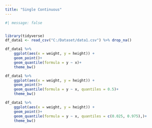 ```yaml
---
title: "Single Continuous"
---
```


```r
#| message: false


library(tidyverse)
df_data1 <- read_csv("C:/Dataset/data1.csv") %>% drop_na()

df_data1 %>% 
    ggplot(aes(x = weight, y = height)) +
    geom_point()+
    geom_quantile(formula = y ~ x)+
    theme_bw()

df_data1 %>% 
    ggplot(aes(x = weight, y = height)) +
    geom_point()+
    geom_quantile(formula = y ~ x, quantiles = 0.5)+
    theme_bw()

df_data1 %>% 
    ggplot(aes(x = weight, y = height)) +
    geom_point()+
    geom_quantile(formula = y ~ x, quantiles = c(0.025, 0.975),)+
    theme_bw()
```
